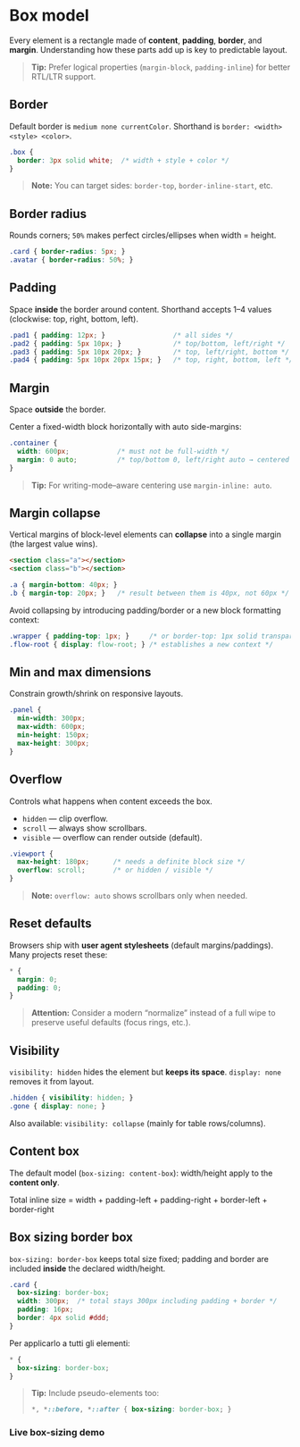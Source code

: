 
# Box model

Every element is a rectangle made of **content**, **padding**, **border**, and **margin**. Understanding how these parts add up is key to predictable layout.

> **Tip:** Prefer logical properties (`margin-block`, `padding-inline`) for better RTL/LTR support.

## Border

Default border is `medium none currentColor`. Shorthand is `border: <width> <style> <color>`.

~~~css
.box {
  border: 3px solid white;  /* width + style + color */
}
~~~

> **Note:** You can target sides: `border-top`, `border-inline-start`, etc.

## Border radius

Rounds corners; `50%` makes perfect circles/ellipses when width = height.

~~~css
.card { border-radius: 5px; }
.avatar { border-radius: 50%; }
~~~

## Padding

Space **inside** the border around content. Shorthand accepts 1–4 values (clockwise: top, right, bottom, left).

~~~css
.pad1 { padding: 12px; }                 /* all sides */
.pad2 { padding: 5px 10px; }             /* top/bottom, left/right */
.pad3 { padding: 5px 10px 20px; }        /* top, left/right, bottom */
.pad4 { padding: 5px 10px 20px 15px; }   /* top, right, bottom, left */
~~~

## Margin

Space **outside** the border.

Center a fixed-width block horizontally with auto side-margins:

~~~css
.container {
  width: 600px;            /* must not be full-width */
  margin: 0 auto;          /* top/bottom 0, left/right auto → centered */
}
~~~

> **Tip:** For writing-mode–aware centering use `margin-inline: auto`.

## Margin collapse

Vertical margins of block-level elements can **collapse** into a single margin (the largest value wins).

~~~html
<section class="a"></section>
<section class="b"></section>
~~~
~~~css
.a { margin-bottom: 40px; }
.b { margin-top: 20px; }   /* result between them is 40px, not 60px */
~~~

Avoid collapsing by introducing padding/border or a new block formatting context:

~~~css
.wrapper { padding-top: 1px; }     /* or border-top: 1px solid transparent; */
.flow-root { display: flow-root; } /* establishes a new context */
~~~

## Min and max dimensions

Constrain growth/shrink on responsive layouts.

~~~css
.panel {
  min-width: 300px;
  max-width: 600px;
  min-height: 150px;
  max-height: 300px;
}
~~~

## Overflow

Controls what happens when content exceeds the box.

- `hidden` — clip overflow.
- `scroll` — always show scrollbars.
- `visible` — overflow can render outside (default).

~~~css
.viewport {
  max-height: 180px;      /* needs a definite block size */
  overflow: scroll;       /* or hidden / visible */
}
~~~

> **Note:** `overflow: auto` shows scrollbars only when needed.

## Reset defaults

Browsers ship with **user agent stylesheets** (default margins/paddings). Many projects reset these:

~~~css
* {
  margin: 0;
  padding: 0;
}
~~~

> **Attention:** Consider a modern “normalize” instead of a full wipe to preserve useful defaults (focus rings, etc.).

## Visibility

`visibility: hidden` hides the element but **keeps its space**. `display: none` removes it from layout.

~~~css
.hidden { visibility: hidden; }
.gone { display: none; }
~~~

Also available: `visibility: collapse` (mainly for table rows/columns).

## Content box

The default model (`box-sizing: content-box`): width/height apply to the **content only**.

Total inline size = width + padding-left + padding-right + border-left + border-right

## Box sizing border box

`box-sizing: border-box` keeps total size fixed; padding and border are included **inside** the declared width/height.

~~~css
.card {
  box-sizing: border-box;
  width: 300px;  /* total stays 300px including padding + border */
  padding: 16px;
  border: 4px solid #ddd;
}
~~~

Per applicarlo a tutti gli elementi:

~~~css
* {
  box-sizing: border-box;
}
~~~

> **Tip:** Include pseudo-elements too:
> ~~~css
> *, *::before, *::after { box-sizing: border-box; }
> ~~~

### Live box-sizing demo

<BoxSizingDemo />
